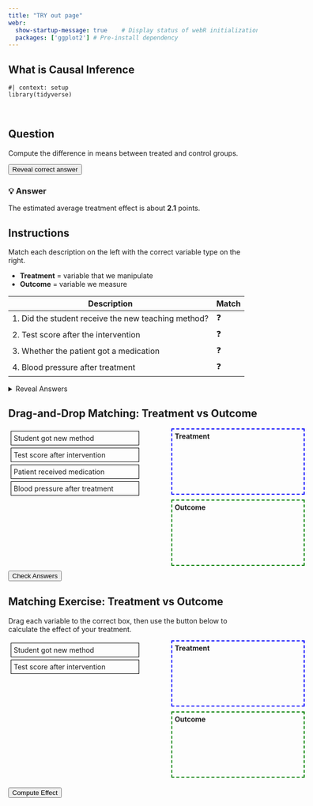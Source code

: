 ```yaml
---
title: "TRY out page"
webr:  
  show-startup-message: true    # Display status of webR initialization
  packages: ['ggplot2'] # Pre-install dependency
---
```


## What is Causal Inference


```webr-r
#| context: setup
library(tidyverse)
```

<br>

## Question

Compute the difference in means between treated and control groups.

<button onclick="document.getElementById('answer1').style.display='block'">
Reveal correct answer
</button>

<div id="answer1" style="display:none; margin-top:10px;">
💡 **Answer:**
The difference in means is approximately **2.1** — same as the regression coefficient on `z`.
</div>

::: {.reveal}
### 💡 Answer
The estimated average treatment effect is about **2.1** points.
:::



## Instructions

Match each description on the left with the correct variable type on the right.  

- **Treatment** = variable that we manipulate  
- **Outcome** = variable we measure

| Description | Match |
|-------------|-------|
| 1. Did the student receive the new teaching method? | ❓ |
| 2. Test score after the intervention | ❓ |
| 3. Whether the patient got a medication | ❓ |
| 4. Blood pressure after treatment | ❓ |

<details>
<summary>Reveal Answers</summary>

| Description | Answer |
|-------------|-------|
| 1. Did the student receive the new teaching method? | Treatment |
| 2. Test score after the intervention | Outcome |
| 3. Whether the patient got a medication | Treatment |
| 4. Blood pressure after treatment | Outcome |

</details>

## Drag-and-Drop Matching: Treatment vs Outcome

<div class="drag-exercise" {=html}>
  <div style="display:flex; justify-content:space-between; width:600px;">
    <!-- Left column: draggable items -->
    <div id="left" style="width:45%;">
      <div draggable="true" id="item1" style="padding:5px; margin:5px; border:1px solid black; cursor:grab;">Student got new method</div>
      <div draggable="true" id="item2" style="padding:5px; margin:5px; border:1px solid black; cursor:grab;">Test score after intervention</div>
      <div draggable="true" id="item3" style="padding:5px; margin:5px; border:1px solid black; cursor:grab;">Patient received medication</div>
      <div draggable="true" id="item4" style="padding:5px; margin:5px; border:1px solid black; cursor:grab;">Blood pressure after treatment</div>
    </div>

    <!-- Right column: droppable boxes -->
    <div id="right" style="width:45%;">
      <div id="treatment" ondrop="drop(event)" ondragover="allowDrop(event)" 
           style="min-height:120px; border:2px dashed blue; margin-bottom:10px; padding:5px; overflow:auto; display:flex; flex-direction:column; gap:5px;">
        <strong>Treatment</strong>
      </div>
      <div id="outcome" ondrop="drop(event)" ondragover="allowDrop(event)" 
           style="min-height:120px; border:2px dashed green; padding:5px; overflow:auto; display:flex; flex-direction:column; gap:5px;">
        <strong>Outcome</strong>
      </div>
    </div>
  </div>

  <!-- Check answers button -->
  <button onclick="checkAnswer()" style="margin-top:10px;">Check Answers</button>
  <div id="result" style="margin-top:10px;"></div>

  <script>
    // Allow drop
    function allowDrop(ev) { ev.preventDefault(); }

    // Drag event
    function drag(ev) { ev.dataTransfer.setData("text", ev.target.id); }

    // Drop event: append the dragged item to the box
    function drop(ev) { 
      ev.preventDefault(); 
      ev.target.appendChild(document.getElementById(ev.dataTransfer.getData("text"))); 
    }

    // Attach dragstart event to each item
    document.querySelectorAll('#left div').forEach(div => div.addEventListener('dragstart', drag));

    // Check answers
    function checkAnswer() {
      let correct = { "item1":"treatment", "item2":"outcome", "item3":"treatment", "item4":"outcome" };
      let score = 0;
      for (let item in correct) {
        let parentId = document.getElementById(item).parentElement.id;
        if(parentId === correct[item]) { score += 1; }
      }
      document.getElementById('result').innerText = "You got " + score + " out of 4 correct!";
    }
  </script>
</div>

## Matching Exercise: Treatment vs Outcome

Drag each variable to the correct box, then use the button below to calculate the effect of your treatment.

<div {=html} style="display:flex; justify-content:space-between; width:600px; margin-bottom:20px;">
  <div id="left" style="width:45%;">
    <div draggable="true" id="var1" style="padding:5px; margin:5px; border:1px solid black;">Student got new method</div>
    <div draggable="true" id="var2" style="padding:5px; margin:5px; border:1px solid black;">Test score after intervention</div>
  </div>
  <div id="right" style="width:45%;">
    <div id="treatment" ondrop="drop(event)" ondragover="allowDrop(event)" style="height:120px; border:2px dashed blue; margin-bottom:10px; padding:5px;">
      <strong>Treatment</strong>
    </div>
    <div id="outcome" ondrop="drop(event)" ondragover="allowDrop(event)" style="height:120px; border:2px dashed green; padding:5px;">
      <strong>Outcome</strong>
    </div>
  </div>
</div>

<button onclick="computeEffect()">Compute Effect</button>
<div id="effectResult" style="margin-top:10px;"></div>

<script>
function allowDrop(ev) { ev.preventDefault(); }
function drag(ev) { ev.dataTransfer.setData("text", ev.target.id); }
function drop(ev) { ev.preventDefault(); ev.target.appendChild(document.getElementById(ev.dataTransfer.getData("text"))); }

// attach drag events
document.querySelectorAll('#left div').forEach(div => div.addEventListener('dragstart', drag));

function computeEffect() {
  // find which div is in treatment/outcome boxes
  let treatment = document.getElementById("treatment").children[1]?.innerText || "";
  let outcome   = document.getElementById("outcome").children[1]?.innerText || "";
  
  if(treatment === "" || outcome === "") {
    document.getElementById("effectResult").innerText = "Please drag one variable into each box!";
    return;
  }

  // Call webR to compute difference in means
  const rCode = `
df <- data.frame(
  student = 1:20,
  treatment = rbinom(20,1,0.5),
  score = 5 + 2*treatment + rnorm(20)
)
mean(df$score[df$treatment==1]) - mean(df$score[df$treatment==0])
  `;
  webr.evalR(rCode).then(res => {
    document.getElementById("effectResult").innerText = "Estimated effect (difference in means): " + res;
  });
}
</script>
